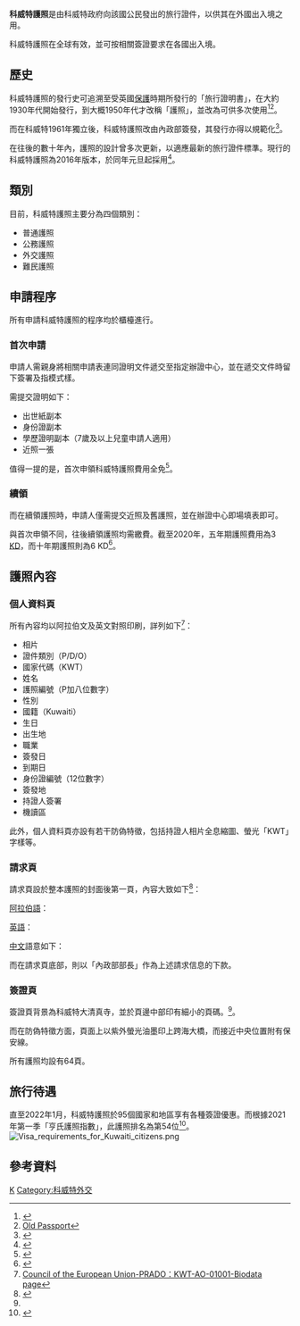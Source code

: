 {{Infobox Identity document
| document_name       = 科威特護照
| image               = Kuwait_passport.png
| image_caption       = 現行版本普通護照封面
| image2              = 
| image_caption2      = 
| using_jurisdiction  = {{flag|Kuwait}}國籍及旅行證件局
| valid_jurisdictions = 全球有效
| document_type       = [[護照|護照]]
| purpose             = 國外旅行及身份證明文件
| eligibility         = 科威特公民
| expiration          = 
| cost = 首次領用：免費<br>其後每次續領：3-6 KD
}}

'''科威特護照'''是由科威特政府向該國公民發出的旅行證件，以供其在外國出入境之用。

科威特護照在全球有效，並可按相關簽證要求在各國出入境。

==歷史==
科威特護照的發行史可追溯至受英國[[保護國|保護]]時期所發行的「旅行證明書」，在大約1930年代開始發行，到大概1950年代才改稱「護照」，並改為可供多次使用<ref>{{Cite web |url=https://halloum.wordpress.com/2011/07/16/first-kuwaiti-passport/ |title=First Kuwaiti Passport |access-date=2020-08-25 |archive-date=2011-07-22 |archive-url=https://web.archive.org/web/20110722041258/http://halloum.wordpress.com/2011/07/16/first-kuwaiti-passport/ |dead-url=no }}</ref><ref>[https://waazaap.wordpress.com/2010/08/16/old-passport/ Old Passport]</ref>。

而在科威特1961年獨立後，科威特護照改由內政部簽發，其發行亦得以規範化<ref>{{Cite web |url=https://www.passport-collector.com/kuwaiti-travel-documents/ |title=Kuwaiti Travel Documents |access-date=2020-08-25 |archive-date=2021-01-27 |archive-url=https://web.archive.org/web/20210127073919/https://www.passport-collector.com/kuwaiti-travel-documents/ |dead-url=no }}</ref>。

在往後的數十年內，護照的設計曾多次更新，以適應最新的旅行證件標準。現行的科威特護照為2016年版本，於同年元旦起採用<ref name=現行護照樣本>{{Cite web |url=https://www.consilium.europa.eu/prado/en/KWT-AO-01001/index.html |title=Council of the European Union-PRADO:KWT-AO-01001 |access-date=2020-08-25 |archive-date=2019-09-03 |archive-url=https://web.archive.org/web/20190903210723/https://www.consilium.europa.eu/prado/en/KWT-AO-01001/index.html |dead-url=no }}</ref>。

==類別==
目前，科威特護照主要分為四個類別：
*普通護照
*公務護照
*外交護照
*難民護照

==申請程序==
所有申請科威特護照的程序均於櫃檯進行。
===首次申請===
申請人需親身將相關申請表連同證明文件遞交至指定辦證中心，並在遞交文件時留下簽署及指模式樣。

需提交證明如下：
*出世紙副本
*身份證副本
*學歷證明副本（7歲及以上兒童申請人適用）
*近照一張

值得一提的是，首次申領科威特護照費用全免<ref>{{Cite web |url=https://www.e.gov.kw/sites/kgoenglish/Pages/Services/MOI/ApplyforPassport.aspx |title=Kuwait Government Online-Issuing Passport (First Time) |access-date=2020-08-25 |archive-date=2020-09-26 |archive-url=https://web.archive.org/web/20200926060214/https://www.e.gov.kw/sites/kgoenglish/Pages/Services/MOI/ApplyforPassport.aspx |dead-url=no }}</ref>。
===續領===
而在續領護照時，申請人僅需提交近照及舊護照，並在辦證中心即場填表即可。

與首次申領不同，往後續領護照均需繳費。截至2020年，五年期護照費用為3 [[科威特第納爾|KD]]，而十年期護照則為6 KD<ref>{{Cite web |url=https://www.e.gov.kw/sites/kgoEnglish/Pages/Services/MOI/RenewPassport.aspx |title=Kuwait Government Online-Renewing Kuwaiti Passport |access-date=2020-08-25 |archive-date=2016-06-09 |archive-url=https://web.archive.org/web/20160609202221/http://www.e.gov.kw/sites/kgoenglish/Pages/Services/MOI/RenewPassport.aspx |dead-url=no }}</ref>。

==護照內容==
===個人資料頁===
所有內容均以阿拉伯文及英文對照印刷，詳列如下<ref>[https://www.consilium.europa.eu/prado/en/KWT-AO-01001/image-279699.html Council of the European Union-PRADO：KWT-AO-01001-Biodata page]</ref>：
*相片
*證件類別（P/D/O）
*國家代碼（KWT）
*姓名
*護照編號（P加八位數字）
*性別
*國籍（Kuwaiti）
*生日
*出生地
*職業
*簽發日
*到期日
*身份證編號（12位數字）
*簽發地
*持證人簽署
*機讀區

此外，個人資料頁亦設有若干防偽特徵，包括持證人相片全息縮圖、螢光「KWT」字樣等。

===請求頁===
請求頁設於整本護照的封面後第一頁，內容大致如下<ref>{{Cite web |url=https://www.consilium.europa.eu/prado/en/KWT-AO-01001/image-279697.html |title=Council of the European Union-PRADO：KWT-AO-01001-Inside front cover |access-date=2020-08-25 |archive-date=2022-01-26 |archive-url=https://web.archive.org/web/20220126051256/https://www.consilium.europa.eu/prado/en/KWT-AO-01001/image-279697.html |dead-url=no }}</ref>：

[[阿拉伯語|阿拉伯語]]：
{{Squote|w=1000px|''{{lang|ar|تقديم كل مساعدة وحماية يحتاجها حاملها.الجهات التي تعمل باسمها والجهات الأجنبية المختصة السماح لحامل هذا الجواز بالمرور بحرية و باسم سمو أمير دولة الكويت أطلب من جميع المسؤولين في دولة الكويت وممثليها على متنها وجميع ''}}''}}

[[英語|英語]]：
{{Squote|w=1000px|''{{lang|en|In the name of H. H. The Amir of The State of Kuwait I request from all official of the State of Kuwait and its representatives aboard and all authorities acting in its names and the competent foreign authorities to allow the bearer of this passport to pass freely and to afford every assistance and protection of which the bearer may stand in need.''}}''}}

[[中文|中文]]語意如下：
{{Squote|w=1000px|''{{lang|zh|以科威特埃米爾（國王）名義，茲請科威特國、其駐外代表及其代理人，以及外國政府准予持照人通行無礙，並在需要時予以協助及保護。''}}''}}


而在請求頁底部，則以「內政部部長」作為上述請求信息的下款。

===簽證頁===
簽證頁背景為科威特大清真寺，並於頁邊中部印有細小的頁碼。<ref name=現行護照樣本></ref>。

而在防偽特徵方面，頁面上以紫外螢光油墨印上跨海大橋，而接近中央位置附有保安線。

所有護照均設有64頁。

==旅行待遇==
{{main|科威特公民簽證要求}}
直至2022年1月，科威特護照於95個國家和地區享有各種簽證優惠。而根據2021年第一季「亨氏護照指數」，此護照排名為第54位<ref>{{cite web|title=The Henley Passport Index: Q1 2022 Global Ranking|url=https://www.henleyglobal.com/storage/app/media/HENLEY_PASSPORT_INDEX_FACTSHEET_2022_Q1_211221_1.pdf|publisher=Henley & Partners|accessdate=2022-03-11|dead-url=no}}</ref>。
[[File:Visa_requirements_for_Kuwaiti_citizens.png|thumbnail]]

== 參考資料 ==
{{reflist}}

{{科威特主题}}
{{护照}}

[[Category:各國護照|K]]
[[Category:科威特外交|Category:科威特外交]]